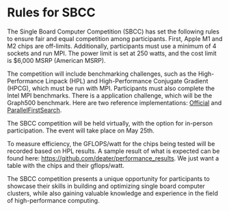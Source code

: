 # Rules for SBCC

The Single Board Computer Competition (SBCC) has set the following rules to ensure fair and equal competition among participants. First, Apple M1 and M2 chips are off-limits. Additionally, participants must use a minimum of 4 sockets and run MPI. The power limit is set at 250 watts, and the cost limit is $6,000 MSRP (American MSRP).

The competition will include benchmarking challenges, such as the High-Performance Linpack (HPL) and High-Performance Conjugate Gradient (HPCG), which must be run with MPI. Participants must also complete the Intel MPI benchmarks. There is a application challenge, which will be the Graph500 benchmark. Here are two reference implementations: [Official](https://github.com/graph500/graph500) and [ParallelFirstSearch](https://github.com/du00d/ParallelFirstSearch).

The SBCC competition will be held virtually, with the option for in-person participation. The event will take place on May 25th.

To measure efficiency, the GFLOPS/watt for the chips being tested will be recorded based on HPL results. A sample result of what is expected can be found here: https://github.com/deater/performance_results. We just want a table with the chips and their gflops/watt.

The SBCC competition presents a unique opportunity for participants to showcase their skills in building and optimizing single board computer clusters, while also gaining valuable knowledge and experience in the field of high-performance computing.